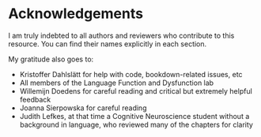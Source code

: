 # Acknowledgements {-}

I am truly indebted to all authors and reviewers who contribute to this resource. You can find their names explicitly in each section. 

My gratitude also goes to:

* Kristoffer Dahlslätt for help with code, bookdown-related issues, etc  
* All members of the Language Function and Dysfunction lab  
* Willemijn Doedens for careful reading and critical but extremely helpful feedback  
* Joanna Sierpowska for careful reading     
* Judith Lefkes, at that time a Cognitive Neuroscience student without a background in language, who reviewed many of the chapters for clarity  